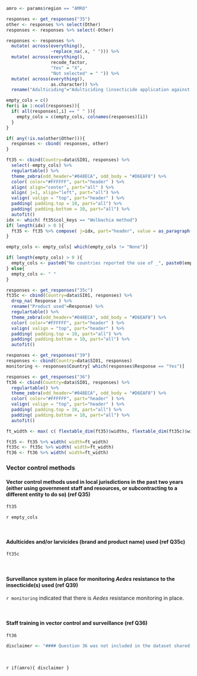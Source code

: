 
```r
amro <- params$region == "AMRO"
```


```r
responses <- get_responses("35")
other <- responses %>% select(Other)
responses <- responses %>% select(-Other)

responses <- responses %>%
  mutate( across(everything(),
                 ~replace_na(.x, " "))) %>%
  mutate( across(everything(), 
                 recode_factor, 
                 "Yes" = "X", 
                 "Not selected" = " ")) %>%
  mutate( across(everything(),
                 as.character)) %>%
  rename("Adulticiding"="Adulticiding (insecticide application against adult mosquitoes)")

empty_cols = c()
for(i in 1:ncol(responses)){
  if( all(responses[,i] == " " )){
    empty_cols = c(empty_cols, colnames(responses)[i])
  }
}

if( any(!is.na(other$Other))){
  responses <- cbind( responses, other)
}

ft35 <- cbind(Country=data$SI01, responses) %>%
  select(-empty_cols) %>%
  regulartable() %>%
  theme_zebra(odd_header="#048ECA", odd_body = "#D6EAF8") %>% 
  color( color="#FFFFFF", part="header" ) %>% 
  align( align="center", part="all" ) %>%
  align( j=1, align="left", part="all") %>%
  valign( valign = "top", part="header" ) %>%
  padding( padding.top = 10, part="all") %>%
  padding( padding.bottom = 10, part="all") %>%
  autofit()
idx <- which( ft35$col_keys == "Wolbachia method")
if( length(idx) > 0 ){
  ft35 <- ft35 %>% compose( j=idx, part="header", value = as_paragraph(as_i("Wolbachia"), " method"))
}

empty_cols <- empty_cols[ which(empty_cols != "None")]

if( length(empty_cols) > 0 ){
  empty_cols <- paste0("No countries reported the use of _", paste0(empty_cols, collapse="_, _"), "_.")
} else{
  empty_cols <- " "
}

responses <- get_responses("35c")
ft35c <- cbind(Country=data$SI01, responses) %>%
  drop_na( Response ) %>%
  rename("Product used"=Response) %>%
  regulartable() %>% 
  theme_zebra(odd_header="#048ECA", odd_body = "#D6EAF8") %>% 
  color( color="#FFFFFF", part="header" ) %>% 
  valign( valign = "top", part="header" ) %>%
  padding( padding.top = 10, part="all") %>%
  padding( padding.bottom = 10, part="all") %>%
  autofit()

responses <- get_responses("39")
responses <- cbind(Country=data$SI01, responses) 
monitoring <- responses$Country[ which(responses$Response == "Yes")]

responses <- get_responses("36")
ft36 <- cbind(Country=data$SI01, responses) %>%
  regulartable() %>% 
  theme_zebra(odd_header="#048ECA", odd_body = "#D6EAF8") %>% 
  color( color="#FFFFFF", part="header" ) %>% 
  valign( valign = "top", part="header" ) %>%
  padding( padding.top = 10, part="all") %>%
  padding( padding.bottom = 10, part="all") %>%
  autofit()

ft_width <- max( c( flextable_dim(ft35)$widths, flextable_dim(ft35c)$widths, flextable_dim(ft36)$widths ))

ft35 <- ft35 %>% width( width=ft_width)
ft35c <- ft35c %>% width( width=ft_width)
ft36 <- ft36 %>% width( width=ft_width)
```

### Vector control methods

#### Vector control methods used in local jurisdictions in the past two years (either using government staff and resources, or subcontracting to a different entity to do so) (ref Q35)

```r
ft35
```

`r empty_cols`

<br>

#### Adulticides and/or larvicides (brand and product name) used (ref Q35c)

```r
ft35c
```

<br>

#### Surveillance system in place for monitoring _Aedes_ resistance to the insecticide(s) used (ref Q39)

`r monitoring` indicated that there is _Aedes_ resistance monitoring in place. 

<br> 

#### Staff training in vector control and surveillance (ref Q36)

```r
ft36 
```

```r
disclaimer <- "#### Question 36 was not included in the dataset shared with AMRO for completion. Please see the Arbovirus Survey Overview for more information."
```

<br>

`r if(amro){ disclaimer }`

